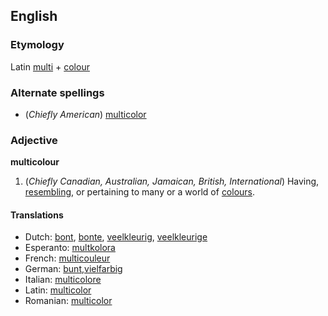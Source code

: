 ==English==
===Etymology===
Latin [[multi]] + [[colour]]

===Alternate spellings===
*(''Chiefly American'') [[multicolor]]

===Adjective===
'''multicolour'''

#(''Chiefly Canadian, Australian, Jamaican, British, International'') Having, [[resembling]], or pertaining to many or a world of [[colour]]s.

====Translations====
*Dutch: [[bont]], [[bonte]], [[veelkleurig]], [[veelkleurige]]
*Esperanto: [[multkolora]]
*French: [[multicouleur]]
*German: [[bunt]],[[vielfarbig]]
*Italian: [[multicolore]]
*Latin: [[multicolor]]
*Romanian: [[multicolor]]